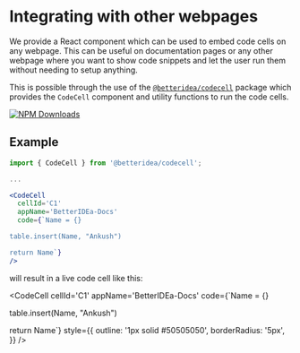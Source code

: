 

# Integrating with other webpages

We provide a React component which can be used to embed code cells on any webpage.
This can be useful on documentation pages or any other webpage where you want to show code snippets and let the user run them without needing to setup anything.

This is possible through the use of the [`@betteridea/codecell`](https://www.npmjs.com/package/@betteridea/codecell) package which provides the `CodeCell` component and utility functions to run the code cells.

[![NPM Downloads](https://img.shields.io/npm/dw/%40betteridea%2Fcodecell?style=flat&label=%40betteridea%2Fcodecell)](https://www.npmjs.com/package/@betteridea/codecell)


## Example

```jsx
import { CodeCell } from '@betteridea/codecell';

...

<CodeCell
  cellId='C1'
  appName='BetterIDEa-Docs'
  code={`Name = {}

table.insert(Name, "Ankush")

return Name`}
/>
```

will result in a live code cell like this:

<CodeCell
      cellId='C1'
      appName='BetterIDEa-Docs'
  code={`Name = {}

table.insert(Name, "Ankush")

return Name`}
    style={{
    outline: '1px solid #50505050',
    borderRadius: '5px',
  }}
/>